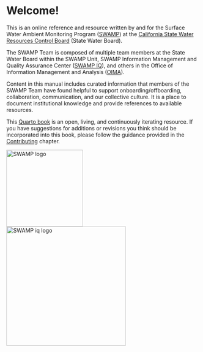 # Welcome! {.unnumbered}

This is an online reference and resource written by and for the Surface Water Ambient Monitoring Program ([SWAMP](https://www.waterboards.ca.gov/water_issues/programs/swamp/)) at the [California State Water Resources Control Board](https://www.waterboards.ca.gov/) (State Water Board).

The SWAMP Team is composed of multiple team members at the State Water Board within the SWAMP Unit, SWAMP Information Management and Quality Assurance Center ([SWAMP IQ](https://www.waterboards.ca.gov/water_issues/programs/swamp/swamp_iq/)), and others in the Office of Information Management and Analysis ([OIMA](https://www.waterboards.ca.gov/resources/oima/)).

Content in this manual includes curated information that members of the SWAMP Team have found helpful to support onboarding/offboarding, collaboration, communication, and our collective culture. It is a place to document institutional knowledge and provide references to available resources.

This [Quarto book](https://quarto.org/docs/books) is an open, living, and continuously iterating resource. If you have suggestions for additions or revisions you think should be incorporated into this book, please follow the guidance provided in the [Contributing](https://cawaterboarddatacenter.github.io/swamp-manual/contribute.html) chapter.

![SWAMP logo](images/swamp-logo.jpg){width="200"} ![SWAMP iq logo](images/swamp-iq-logo.jpg){width="312"}
